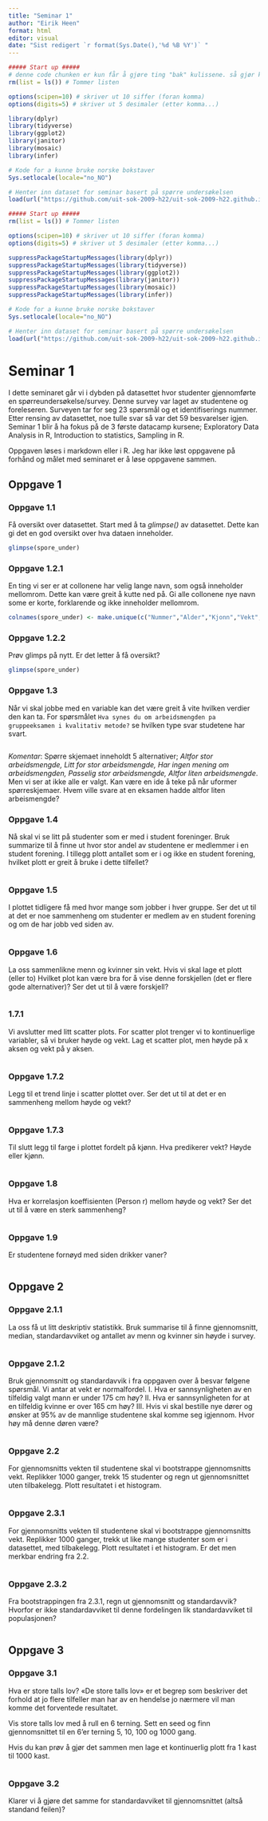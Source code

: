 ---
title: "Seminar 1"
author: "Eirik Heen"
format: html
editor: visual
date: "Sist redigert `r format(Sys.Date(),'%d %B %Y')` "
---

```{r setup, include=FALSE}
##### Start up #####
# denne code chunken er kun får å gjøre ting "bak" kulissene. så gjør klart dokumentet. Dermed er det include false. 
rm(list = ls()) # Tommer listen

options(scipen=10) # skriver ut 10 siffer (foran komma)
options(digits=5) # skriver ut 5 desimaler (etter komma...)

library(dplyr)
library(tidyverse)
library(ggplot2)
library(janitor)
library(mosaic)
library(infer)

# Kode for a kunne bruke norske bokstaver
Sys.setlocale(locale="no_NO")

# Henter inn dataset for seminar basert på spørre undersøkelsen
load(url("https://github.com/uit-sok-2009-h22/uit-sok-2009-h22.github.io/blob/main/filer/spore_under.Rdata?raw=true") )


```

```{r setup, include=FALSE}
##### Start up #####
rm(list = ls()) # Tommer listen

options(scipen=10) # skriver ut 10 siffer (foran komma)
options(digits=5) # skriver ut 5 desimaler (etter komma...)

suppressPackageStartupMessages(library(dplyr))
suppressPackageStartupMessages(library(tidyverse))
suppressPackageStartupMessages(library(ggplot2))
suppressPackageStartupMessages(library(janitor))
suppressPackageStartupMessages(library(mosaic))
suppressPackageStartupMessages(library(infer))

# Kode for a kunne bruke norske bokstaver
Sys.setlocale(locale="no_NO")

# Henter inn dataset for seminar basert på spørre undersøkelsen
load(url("https://github.com/uit-sok-2009-h22/uit-sok-2009-h22.github.io/blob/main/filer/spore_under.Rdata?raw=true") )


```

# Seminar 1

I dette seminaret går vi i dybden på datasettet hvor studenter gjennomførte en spørreundersøkelse/survey. Denne survey var laget av studentene og foreleseren. Surveyen tar for seg 23 spørsmål og et identifiserings nummer. Etter rensing av datasettet, noe tulle svar så var det 59 besvarelser igjen. Seminar 1 blir å ha fokus på de 3 første datacamp kursene; Exploratory Data Analysis in R, Introduction to statistics, Sampling in R.

Oppgaven løses i markdown eller i R. Jeg har ikke løst oppgavene på forhånd og målet med seminaret er å løse oppgavene sammen.

## Oppgave 1

### Oppgave 1.1

Få oversikt over datasettet. Start med å ta *glimpse()* av datasettet. Dette kan gi det en god oversikt over hva dataen inneholder.

```{r}
glimpse(spore_under)

```

### Oppgave 1.2.1

En ting vi ser er at collonene har velig lange navn, som også inneholder mellomrom. Dette kan være greit å kutte ned på. Gi alle collonene nye navn some er korte, forklarende og ikke inneholder mellomrom.

```{r}
colnames(spore_under) <- make.unique(c("Nummer","Alder","Kjonn","Vekt","Kroppshoyde","Jobb","Jobb_timer","Studentforening","Sport","Sport_timer","Fest","Fest_n_byen","Fest_n_byen","Alkoholkonsum","Studieprogram", "Karakter","UiT","Sporsmal_forelesning","Forventet_karakter","Studietimer","Seminar_metode","Tidsfrist","Arbeidsmengde","Samarbeidsproblem" ) )

```

### Oppgave 1.2.2

Prøv glimps på nytt. Er det letter å få oversikt?

```{r}
glimpse(spore_under)

```

### Oppgave 1.3

Når vi skal jobbe med en variable kan det være greit å vite hvilken verdier den kan ta. For spørsmålet `Hva synes du om arbeidsmengden pa gruppeeksamen i kvalitativ metode?` se hvilken type svar studetene har svart.

```{r}


```

*Komentar*: Spørre skjemaet inneholdt 5 alternativer; *Altfor stor arbeidsmengde, Litt for stor arbeidsmengde, Har ingen mening om arbeidsmengden, Passelig stor arbeidsmengde, Altfor liten arbeidsmengde*. Men vi ser at ikke alle er valgt. Kan være en ide å teke på når uformer spørreskjemaer. Hvem ville svare at en eksamen hadde altfor liten arbeismengde?

### Oppgave 1.4

Nå skal vi se litt på studenter som er med i student foreninger. Bruk summarize til å finne ut hvor stor andel av studentene er medlemmer i en student forening. I tillegg plott antallet som er i og ikke en student forening, hvilket plott er greit å bruke i dette tilfellet?

```{r}


```

### Oppgave 1.5

I plottet tidligere få med hvor mange som jobber i hver gruppe. Ser det ut til at det er noe sammenheng om studenter er medlem av en student forening og om de har jobb ved siden av.

```{r}


```

### Oppgave 1.6

La oss sammenlikne menn og kvinner sin vekt. Hvis vi skal lage et plott (eller to) Hvilket plot kan være bra for å vise denne forskjellen (det er flere gode alternativer)? Ser det ut til å være forskjell?

```{r}


```

### 1.7.1

Vi avslutter med litt scatter plots. For scatter plot trenger vi to kontinuerlige variabler, så vi bruker høyde og vekt. Lag et scatter plot, men høyde på x aksen og vekt på y aksen.

```{r}


```

### Oppgave 1.7.2

Legg til et trend linje i scatter plottet over. Ser det ut til at det er en sammenheng mellom høyde og vekt?

```{r}


```

### Oppgave 1.7.3

Til slutt legg til farge i plottet fordelt på kjønn. Hva predikerer vekt? Høyde eller kjønn.

```{r}


```

### Oppgave 1.8

Hva er korrelasjon koeffisienten (Person r) mellom høyde og vekt? Ser det ut til å være en sterk sammenheng?

```{r}


```

### Oppgave 1.9

Er studentene fornøyd med siden drikker vaner?

```{r}


```

## Oppgave 2

### Oppgave 2.1.1

La oss få ut litt deskriptiv statistikk. Bruk summarise til å finne gjennomsnitt, median, standardavviket og antallet av menn og kvinner sin høyde i survey.

```{r}


```

### Oppgave 2.1.2

Bruk gjennomsnitt og standardavvik i fra oppgaven over å besvar følgene spørsmål. Vi antar at vekt er normalfordel. I. Hva er sannsynligheten av en tilfeldig valgt mann er under 175 cm høy? II. Hva er sannsynligheten for at en tilfeldig kvinne er over 165 cm høy? III. Hvis vi skal bestille nye dører og ønsker at 95% av de mannlige studentene skal komme seg igjennom. Hvor høy må denne døren være?

```{r}


```

### Oppgave 2.2

For gjennomsnitts vekten til studentene skal vi bootstrappe gjennomsnitts vekt. Replikker 1000 ganger, trekk 15 studenter og regn ut gjennomsnittet uten tilbakelegg. Plott resultatet i et histogram.

```{r}


```

### Oppgave 2.3.1

For gjennomsnitts vekten til studentene skal vi bootstrappe gjennomsnitts vekt. Replikker 1000 ganger, trekk ut like mange studenter som er i datasettet, med tilbakelegg. Plott resultatet i et histogram. Er det men merkbar endring fra 2.2.

```{r}


```

### Oppgave 2.3.2

Fra bootstrappingen fra 2.3.1, regn ut gjennomsnitt og standardavvik? Hvorfor er ikke standardavviket til denne fordelingen lik standardavviket til populasjonen?

```{r}


```

## Oppgave 3

### Oppgave 3.1

Hva er store talls lov? «De store talls lov» er et begrep som beskriver det forhold at jo flere tilfeller man har av en hendelse jo nærmere vil man komme det forventede resultatet.

Vis store talls lov med å rull en 6 terning. Sett en seed og finn gjennomsnittet til en 6'er terning 5, 10, 100 og 1000 gang.

Hvis du kan prøv å gjør det sammen men lage et kontinuerlig plott fra 1 kast til 1000 kast.

```{r}


```

### Oppgave 3.2

Klarer vi å gjøre det samme for standardavviket til gjennomsnittet (altså standand feilen)?

```{r}


```
